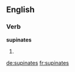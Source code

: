 
==English==

===Verb===
'''supinates'''

# {{en-third-person singular of|supinate}}

[[de:supinates]]
[[fr:supinates]]